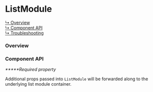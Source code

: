 
# ListModule

[↳ Overview](#overview)  
[↳ Component API](#component-api)  
[↳ Troubleshooting](#troubleshooting)

### Overview

<Canvas>
  <Story
    id="patterns-unstable-layout-modules-listmodule--default"
    parameters={parameters}
  />
</Canvas>

### Component API

<ArgsTable />

_**\***Required property_

Additional props passed into `ListModule` will be forwarded along to the underlying list module container.

<Troubleshooting />
